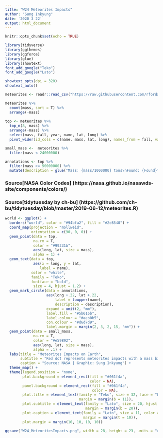```yaml
---
title: "W24 Meteorites Impacts"
author: "Sung Inkyung"
date: '2020 3 22'
output: html_document
---
```


```r
knitr::opts_chunk$set(echo = TRUE)
```

```r
library(tidyverse)
library(ggthemes)
library(ggforce)
library(glue)
library(showtext)
font_add_google("Teko")
font_add_google("Lato")

showtext_opts(dpi = 320)
showtext_auto()
```


```r
meteorites <- readr::read_csv("https://raw.githubusercontent.com/rfordatascience/tidytuesday/master/data/2019/2019-06-11/meteorites.csv")
```


```r
meteorites %>%
  count(mass, sort = T) %>% 
  arrange(-mass)
 
top <- meteorites %>% 
  top_n(8, mass) %>% 
  arrange(-mass) %>% 
  select(mass, fall, year, name, lat, long) %>% 
  pivot_wider(id_cols = c(name, mass, lat, long), names_from = fall, values_from = year)

small_mass <-  meteorites %>% 
  filter(mass < 24000000)

annotations <- top %>% 
  filter(mass >= 50000000) %>% 
  mutate(description = glue("Mass: {mass/1000000} tons\nFound: {Found}"))
```
### Source[NASA Color Codes] (https://nasa.github.io/nasawds-site/components/colors/) 
### Source[tidytuesday by ch-bu] (https://github.com/ch-bu/tidytuesday/blob/master/2019-06-12/meteorites.R)

```r
world <- ggplot() +
  borders("world", color = "#94bfa2", fill = "#2e8540") +
  coord_map(projection = "mollweid", 
            orientation = c(90, 0, 0)) +
  geom_point(data = top, 
             na.rm = T,
             color = "#99231b",
             aes(long, lat, size = mass),
             alpha = 1) +
  geom_text(data = top,
             aes(x = long, y = lat,
                label = name), 
            color = "white",
            family = "Teko",
            fontface = "bold",
             size = 4, hjust = 1.2) +
  geom_mark_circle(data = annotations, 
                   aes(long +.22, lat +.22,
                       label = toupper(name),
                       description = description),
                   expand = unit(2, "mm"), 
                   label.fill = "#5b616b", 
                   label.colour = "#aeb0b5", 
                   con.colour = "#d6d7d9", 
                   label.margin = margin(2, 3, 2, 15, "mm")) +
  geom_point(data = small_mass, 
             na.rm = T,
             color = "#e59892",
             aes(long, lat, size = mass),
             alpha = .1) +
  labs(title = "Meteorites Impacts on Earth",
       subtitle = "Red dot represents meteorites impacts with a mass bigger than 24tons.",
       caption = "Source: NASA | Graphic: Sung Inkyung") +
  theme_map() +
  theme(legend.position = "none",
        plot.background = element_rect(fill = "#061f4a",
                                       color = NA),
        panel.background = element_rect(fill = "#061f4a",
                                        color = NA),
        plot.title = element_text(family = "Teko", size = 32, face = "bold", hjust = .5, color = "#a6e5d8",
                                  margin = margin(b = 11)),
        plot.subtitle = element_text(family = "Lato", size = 20, hjust = .5, color = "#a6e5d8",
                                     margin = margin(b = 20)),
        plot.caption = element_text(family = "Lato", size = 11, color = "#dce4ef", hjust = 0.95,
                                    margin = margin(t = 10)),
        plot.margin = margin(10, 10, 10, 10))

ggsave("W24_MeteoritesImpacts.png", width = 28, height = 23, units = "cm")
```

